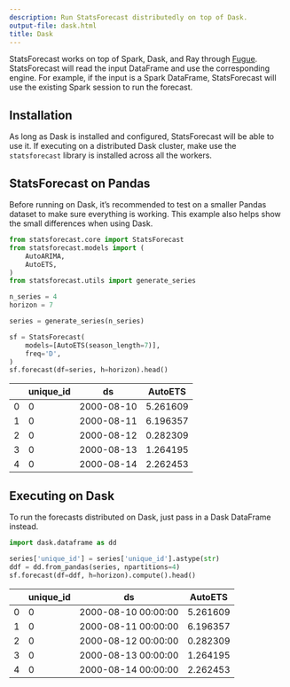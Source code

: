 ```yaml
---
description: Run StatsForecast distributedly on top of Dask.
output-file: dask.html
title: Dask
---
```



StatsForecast works on top of Spark, Dask, and Ray through
[Fugue](https://github.com/fugue-project/fugue/). StatsForecast will
read the input DataFrame and use the corresponding engine. For example,
if the input is a Spark DataFrame, StatsForecast will use the existing
Spark session to run the forecast.

## Installation

As long as Dask is installed and configured, StatsForecast will be able
to use it. If executing on a distributed Dask cluster, make use the
`statsforecast` library is installed across all the workers.

## StatsForecast on Pandas

Before running on Dask, it’s recommended to test on a smaller Pandas
dataset to make sure everything is working. This example also helps show
the small differences when using Dask.


```python
from statsforecast.core import StatsForecast
from statsforecast.models import ( 
    AutoARIMA,
    AutoETS,
)
from statsforecast.utils import generate_series
```


```python
n_series = 4
horizon = 7

series = generate_series(n_series)

sf = StatsForecast(
    models=[AutoETS(season_length=7)],
    freq='D',
)
sf.forecast(df=series, h=horizon).head()
```

|     | unique_id | ds         | AutoETS  |
|-----|-----------|------------|----------|
| 0   | 0         | 2000-08-10 | 5.261609 |
| 1   | 0         | 2000-08-11 | 6.196357 |
| 2   | 0         | 2000-08-12 | 0.282309 |
| 3   | 0         | 2000-08-13 | 1.264195 |
| 4   | 0         | 2000-08-14 | 2.262453 |

## Executing on Dask

To run the forecasts distributed on Dask, just pass in a Dask DataFrame
instead.


```python
import dask.dataframe as dd
```


```python
series['unique_id'] = series['unique_id'].astype(str)
ddf = dd.from_pandas(series, npartitions=4)
sf.forecast(df=ddf, h=horizon).compute().head()
```

|     | unique_id | ds                  | AutoETS  |
|-----|-----------|---------------------|----------|
| 0   | 0         | 2000-08-10 00:00:00 | 5.261609 |
| 1   | 0         | 2000-08-11 00:00:00 | 6.196357 |
| 2   | 0         | 2000-08-12 00:00:00 | 0.282309 |
| 3   | 0         | 2000-08-13 00:00:00 | 1.264195 |
| 4   | 0         | 2000-08-14 00:00:00 | 2.262453 |

